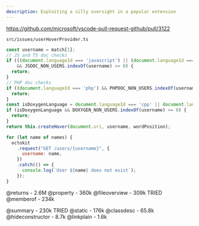 ```yaml
---
description: Exploiting a silly oversight in a popular extension
---
```

https://github.com/microsoft/vscode-pull-request-github/pull/3122

`src/issues/userHoverProvider.ts`

```js
const username = match[1];
// JS and TS doc checks
if (((document.languageId === 'javascript') || (document.languageId === 'typescript'))
    && JSDOC_NON_USERS.indexOf(username) >= 0) {
  return;
}
// PHP doc checks
if ((document.languageId === 'php') && PHPDOC_NON_USERS.indexOf(username) >= 0) {
  return;
}
const isDoxygenLanguage = document.languageId === 'cpp' || document.languageId === 'c' || document.languageId === 'csharp' || document.languageId === 'java' || document.languageId === 'objective-c' || document.languageId === 'php';
if (isDoxygenLanguage && DOXYGEN_NON_USERS.indexOf(username) >= 0) {
  return;
}
return this.createHover(document.uri, username, wordPosition);
```

```js
for (let name of names) {
  octokit
    .request("GET /users/{username}", {
      username: name,
    })
    .catch(() => {
      console.log(`User ${name} does not exist`);
    });
}
```

@returns - 2.6M
@property - 360k
@fileoverview - 309k TRIED
@memberof - 234k

@summary - 230k TRIED
@static - 176k
@classdesc - 65.8k
@hideconstructor - 8.7k
@linkplain - 1.6k
